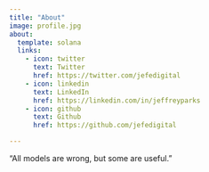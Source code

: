 ```yaml
---
title: "About"
image: profile.jpg
about:
  template: solana
  links:
    - icon: twitter
      text: Twitter
      href: https://twitter.com/jefedigital
    - icon: linkedin
      text: LinkedIn
      href: https://linkedin.com/in/jeffreyparks
    - icon: github
      text: Github
      href: https://github.com/jefedigital

---
```


"All models are wrong, but some are useful."

